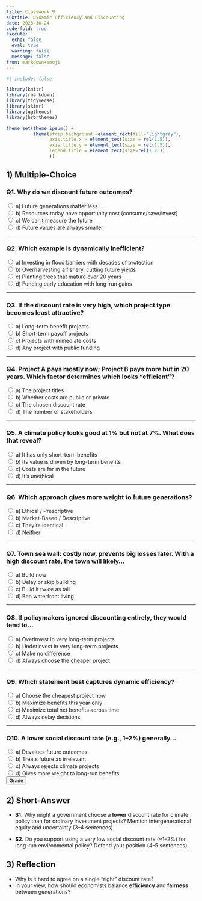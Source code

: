 ```yaml
---
title: Classwork 9
subtitle: Dynamic Efficiency and Discounting
date: 2025-10-24
code-fold: true
execute:
  echo: false
  eval: true
  warning: false
  message: false
from: markdown+emoji
---
```

```r
#| include: false

library(knitr)
library(rmarkdown)
library(tidyverse)
library(skimr)
library(ggthemes)
library(hrbrthemes)

theme_set(theme_ipsum() +
          theme(strip.background =element_rect(fill="lightgray"),
                axis.title.x = element_text(size = rel(1.5)),
                axis.title.y = element_text(size = rel(1.5)),
                legend.title = element_text(size=rel(1.25))
                ))
```



## 1) Multiple-Choice

### Q1. Why do we discount future outcomes?
<div class="mcq" data-name="q1" data-correct="b">
  <label><input type="radio" name="q1" value="a"> a) Future generations matter less</label><br>
  <label><input type="radio" name="q1" value="b"> b) Resources today have opportunity cost (consume/save/invest)</label><br>
  <label><input type="radio" name="q1" value="c"> c) We can’t measure the future</label><br>
  <label><input type="radio" name="q1" value="d"> d) Future values are always smaller</label>
  <div class="feedback mt-2"></div>
</div>

---

### Q2. Which example is **dynamically inefficient**?
<div class="mcq" data-name="q2" data-correct="b">
  <label><input type="radio" name="q2" value="a"> a) Investing in flood barriers with decades of protection</label><br>
  <label><input type="radio" name="q2" value="b"> b) Overharvesting a fishery, cutting future yields</label><br>
  <label><input type="radio" name="q2" value="c"> c) Planting trees that mature over 20 years</label><br>
  <label><input type="radio" name="q2" value="d"> d) Funding early education with long-run gains</label>
  <div class="feedback mt-2"></div>
</div>

---

### Q3. If the discount rate is **very high**, which project type becomes least attractive?
<div class="mcq" data-name="q3" data-correct="a">
  <label><input type="radio" name="q3" value="a"> a) Long-term benefit projects</label><br>
  <label><input type="radio" name="q3" value="b"> b) Short-term payoff projects</label><br>
  <label><input type="radio" name="q3" value="c"> c) Projects with immediate costs</label><br>
  <label><input type="radio" name="q3" value="d"> d) Any project with public funding</label>
  <div class="feedback mt-2"></div>
</div>

---

### Q4. Project A pays mostly now; Project B pays more but in 20 years. Which factor determines which looks “efficient”?
<div class="mcq" data-name="q4" data-correct="c">
  <label><input type="radio" name="q4" value="a"> a) The project titles</label><br>
  <label><input type="radio" name="q4" value="b"> b) Whether costs are public or private</label><br>
  <label><input type="radio" name="q4" value="c"> c) The chosen discount rate</label><br>
  <label><input type="radio" name="q4" value="d"> d) The number of stakeholders</label>
  <div class="feedback mt-2"></div>
</div>

---

### Q5. A climate policy looks good at **1%** but not at **7%**. What does that reveal?
<div class="mcq" data-name="q5" data-correct="b">
  <label><input type="radio" name="q5" value="a"> a) It has only short-term benefits</label><br>
  <label><input type="radio" name="q5" value="b"> b) Its value is driven by long-term benefits</label><br>
  <label><input type="radio" name="q5" value="c"> c) Costs are far in the future</label><br>
  <label><input type="radio" name="q5" value="d"> d) It’s unethical</label>
  <div class="feedback mt-2"></div>
</div>

---

### Q6. Which approach gives **more weight** to future generations?
<div class="mcq" data-name="q6" data-correct="a">
  <label><input type="radio" name="q6" value="a"> a) Ethical / Prescriptive</label><br>
  <label><input type="radio" name="q6" value="b"> b) Market-Based / Descriptive</label><br>
  <label><input type="radio" name="q6" value="c"> c) They’re identical</label><br>
  <label><input type="radio" name="q6" value="d"> d) Neither</label>
  <div class="feedback mt-2"></div>
</div>

---

### Q7. Town sea wall: costly now, prevents big losses later. With a **high** discount rate, the town will likely…
<div class="mcq" data-name="q7" data-correct="b">
  <label><input type="radio" name="q7" value="a"> a) Build now</label><br>
  <label><input type="radio" name="q7" value="b"> b) Delay or skip building</label><br>
  <label><input type="radio" name="q7" value="c"> c) Build it twice as tall</label><br>
  <label><input type="radio" name="q7" value="d"> d) Ban waterfront living</label>
  <div class="feedback mt-2"></div>
</div>

---

### Q8. If policymakers **ignored discounting entirely**, they would tend to…
<div class="mcq" data-name="q8" data-correct="a">
  <label><input type="radio" name="q8" value="a"> a) Overinvest in very long-term projects</label><br>
  <label><input type="radio" name="q8" value="b"> b) Underinvest in very long-term projects</label><br>
  <label><input type="radio" name="q8" value="c"> c) Make no difference</label><br>
  <label><input type="radio" name="q8" value="d"> d) Always choose the cheaper project</label>
  <div class="feedback mt-2"></div>
</div>

---

### Q9. Which statement best captures **dynamic efficiency**?
<div class="mcq" data-name="q9" data-correct="c">
  <label><input type="radio" name="q9" value="a"> a) Choose the cheapest project now</label><br>
  <label><input type="radio" name="q9" value="b"> b) Maximize benefits this year only</label><br>
  <label><input type="radio" name="q9" value="c"> c) Maximize total net benefits across time</label><br>
  <label><input type="radio" name="q9" value="d"> d) Always delay decisions</label>
  <div class="feedback mt-2"></div>
</div>

---

### Q10. A lower social discount rate (e.g., 1–2%) generally…
<div class="mcq" data-name="q10" data-correct="d">
  <label><input type="radio" name="q10" value="a"> a) Devalues future outcomes</label><br>
  <label><input type="radio" name="q10" value="b"> b) Treats future as irrelevant</label><br>
  <label><input type="radio" name="q10" value="c"> c) Always rejects climate projects</label><br>
  <label><input type="radio" name="q10" value="d"> d) Gives more weight to long-run benefits</label>
  <div class="feedback mt-2"></div>
</div>

<button class="btn btn-primary mt-3" onclick="gradeQuiz()">Grade</button>
<p id="score" class="mt-3 h5"></p>



## 2) Short-Answer

- **S1.** Why might a government choose a **lower** discount rate for climate policy than for ordinary investment projects? Mention intergenerational equity and uncertainty (3–4 sentences).

- **S2.** Do you support using a very low social discount rate (≈1–2%) for long-run environmental policy? Defend your position (4–5 sentences).


## 3) Reflection

- Why is it hard to agree on a single “right” discount rate?  
<!-- - How might uncertainty (e.g., climate damages, tech change) affect the choice of discount rate?   -->
- In your view, how should economists balance **efficiency** and **fairness** between generations?



<script>
      // Simple MCQ grader: marks answers and shows score, no auto scroll.
      function gradeQuiz() {
        const questions = document.querySelectorAll('.mcq');
        let correct = 0, total = questions.length;
        questions.forEach((q) => {
          const chosen = q.querySelector('input[type=radio]:checked');
          const fb = q.querySelector('.feedback');
          const key = (q.getAttribute('data-correct') || '').trim().toLowerCase();
          if (!fb) return;
          if (!chosen) {
            fb.textContent = '⚠️ Please select an option.';
            fb.className = 'feedback text-warning';
            return;
          }
          const val = chosen.value.toLowerCase();
          if (val === key) {
            correct += 1;
            fb.textContent = '✅ Correct.';
            fb.className = 'feedback text-success';
          } else {
            fb.textContent = '❌ Incorrect.';
            fb.className = 'feedback text-danger';
          }
        });
        const score = document.getElementById('score');
        if (score) score.innerHTML = `Score: <strong>${correct}/${total}</strong>`;
      }
</script>
      